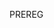 <!-- Got any organisation information on preregistration or registering protocols? Include it below. -->

PREREG